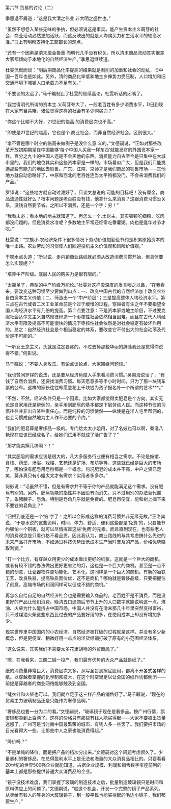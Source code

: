 

第六节 贸易的讨论（二）

季思退不屑道：“这是我大清之伟业 非大明之盛世也。”

“虽然不想卷入某些无味的争执，但必须说这是事实。能产生资本主义萌芽的社会，商业活动必然更加活跃，而这反映出的就是人均购买力和生活水平的较高水准。”马上有明粉支持化工部部长的观点。

“还有一个因素是清末厘金极重 而明代几乎没有税关。所以清末商品流动其实很差 大家都倾向于本地化的自然经济生产。”季思退继续道。

杜雯侃侃而谈：“明后期商品化率提高的结果就是剥削的加重和社会的动乱，旧中国一百年也是如此。另外，清的商品化率低和地主乡绅势力受压制，人口增加和旧交通环境下城镇人口承载力不足有关。”

“不要谈的太远了。”马千瞩制止了杜雯的继续高论，杜雯听话的闭嘴了。

“我觉得明代所谓的资本主.义萌芽夸大了，一般老百姓有多少消费水平，D日到现在大家有目共睹，诸位觉得这样的社会有多少购买力？”

“你这个比喻不大好，21世纪的临高.的消费层次也不高。”

“即使是21世纪的临高，它也是个.商业社会，而非自然经济社会。区别很大。”

“拿不管是哪个时空的临高来做例子是没什么意.义的，”文德嗣说，“正如对那些改革开放初期期望在中国能够‘每个中国人买我一样东西’就能发财的外国资本家一样。百分之九十的中国人还是不会买他的东西。消费能力自古至今是只集中在大城市里的。我们的地位其实和这些资本家是一样的。市场看似广大，但是我们只能挑选那些有能力的地区去销售。广东、江南、京师才是我们商品的销售市场――其他地方就自动忽略好了，中原和西北的老百姓连当太平狗都没门，不会来消费我们的产品。”

罗铎说：“这些地方就自动过滤好了，只谈文总说的.可能的目标吧！没有厘金，商品流通性就好么？根本问题是老百姓没有钱，他拿什么来消费？这跟消费习惯没关系，没钱自然要节省。之所以不消费，还是一个字：穷！”

“我看未必：看本地的地主就知道了。再怎么一个.土财主，其实顿顿吃细粮、吃肉都没问题的。但是消费水准呢？多数地主平常还经常吃番薯粥。肉也是逢年过节才吃。”

杜雯说：“宗族小.农经济条件下很多情况下劳动价值加勤俭节约是积累原始资本的唯一出路。农业劳动的习惯使人们回避投机主义价值观和风险价值观。”

于鄂水点头道：“所以说，走内销商业路线就必须从改造消费习惯开始，但具体要怎么实现呢？”

“培养中产阶级。底层人民的购买力是很有限的。”

“太简单了，典型的中产阶级万能论。”杜雯对这样没深度的发言嗤之以鼻，“在我看来，要改变这种习惯至少要做到山点：一、改变中国古代的自然经济加上改变农业自由资本主义价值；二、缔造出一个“中产阶层”；三是提高整体人均经济水平。第三点在古代或者二次工业革命前是个过于缓慢的过程，穿越者有生之年不要指望全国人均经济水平有几倍的提高。第二点要注意：不是资本家或地主阶层，不过要克服社会达尔文主义自然规律缔造一个枣核性社会依然相当困难。而且在古代人均经济水平有限及提高不可能很快的情况下枣核性社会依然是对社会稳定有破坏作用的。总之：自然经济社会是个相当稳定的体系，要改变它不付出大的社会动荡及代价是不可能的。”

“一听女王念主义，头就是注定要疼的。不过去掉那些华丽的辞藻我还是觉得你说得不错。”何影说。

马千瞩说：“不要人身攻击。有论点谈论点，大家围绕问题谈。”

“我也赞同罗铎的说法，还是要从经济角度入手来看消费习惯。”吴南海说话了，“有钱了自然会消费，还要找消费习惯。每天愿意多等半小时时间，只为了那一块钱车票的公车。这样的家长往往却愿意花上千块钱为孩子报名补一个所谓的艺术***。”

“不然，不然。经济条件只是一个因素。比如大家都觉得卖肥皂是个方向。其实无论是自家用还是帮佣的，亲手用到肥皂的基本都是下层劳动人民。而这种节俭的习惯往往并非出自某种责任心，而是纯粹的习惯使然――纵使是在洋人宅里帮佣的，也会习惯成自然地为主人作不必要的节约。”

“我们的肥皂算是奢侈品一级的。专门给太太小姐用，对了名妓也可以啊，秦淮八艳现在应该已经成名了。给她们试用不就成了活广告了？”

“那才能卖掉几块啊？！”

“其实肥皂的需求应该是很大的，凡大多服务行业便有相当之需求。不论是妓馆、食栈、药堂、汤浴、戏楼、艺苑还是矿场、布坊等等，这些就已经是巨大的市场了，哪怕没有肥皂用皂粉都是一个概念。何况肥皂的成本并不高，中户之资已足矣，莫非真只有小姐太太才有需求？实用者多多尔。”

何影说：“话虽然不错，但是有需求并不等于你的产品就能满足这个需求。没有肥皂有别的。另外，肥皂功能的指性并不因没有而消失，只不过用别的办法替代罢了。象猪胰子、皂角。特别是皂角几乎就是免费的。肥皂再便宜，能和树上摘下来不要钱的皂角比？”

“归根到底还是一个‘穷’字了！之所以会形成这样的消费习惯并非无缘无故。”王洛宾说，“于鄂水说的这些资料，时间、体力、舒适、便利这些都是‘免费’的，只要能节约哪怕一个铜板，就可以尽情挥霍这些‘免费’的元素。而且直到现在，也有些老人的消费观念是只看价格不看品质。因此我认为，商业路线的与其考虑搞什么先进的未来产品打开市场，不如通过科技优势压低成本生产当时普及的产品，价格优势赚取利润。”

“打一个比方，有穿越众用更少的成本做出更好的纸张，这就是一个巨大的商机。或者有较不错的办法做出更好更省油的灯，这也是一个巨大的商机。甚至是一点不错的创意，让瓷器物件更功能化、艺术化，这同样是一个巨大的商机。有新的冶铁工艺，改良铁器，提高铁质而价优，这不是商机？哪怕就是奢侈品级，只要把握住了创意，高端市场的利润同样可以促成不错的商机。”

再怎么自给自足的自然经济社会也是需要输入商品的。老百姓不是不消费，而是没更好的产品让他们消费。晚清五口通商后节节上升的入口数字就能说明这一点。煤油、火柴为什么能挤占中国市场，中国人并没有在清末那几十年里突然变得富裕，只不过煤油火柴这些东西比过去的产品要好用的多，在使用成本上却没有增加多少。

现实世界里中国国内的小农经济、自然经济被打破的过程就是这样。并没有多少新概念，但是更便宜、稍微好用一点点的洋货倾销打破了原有的小范围经济体系。

“这么说来，其实我们不需要太多花里胡哨的外贸商品了。”

“嗯，在我看来，三酸二碱一投产，我们最有优势的大众产品就是纸了。”

纸的消费量非常巨大，消费层次又多，从写圣旨到擦屁股用，都离不开各式各样的纸。以穿越者掌握的化学制浆技术，在这个时空里足以让全国的纸作坊都倒闭――前提是穿越者的商业网络能够触及到全国。

“缝衣针和火柴也可以。我们就立足于这三样产品的销售好了。”马千瞩说，“现在的贸易主力玻璃制品还是只能作为奢侈品啊。”

“奢侈品也要一分为二的看。”文德嗣说，“玻璃镜子现在是奢侈品。按广州行情，鹅蛋镜都卖到上百两了。这样的价格只有那些有钱人能买得起――大家不要被出货量迷惑了，广州可是当时南中国最繁荣的城市，有钱人多一些罢了。我们要把市场的目光看得大一些。让那些中人之家也能消费得起。”

“降价吗？”

“不是单纯的降价。而是把产品的档次分出来。”文德嗣对这个问题考虑很久了。少量暴利的奢侈品，在总得盈利水平上是无法和海量的大众消费品相比的。只要看看20世纪的世界500强企业就能知道，占据企业规模、利润和销售数字宝座前列的基本上都是那些提供普通大众消费品的企业。

“镜子没技术难度，我们掌握了玻璃的制造技术之后，批量制造玻璃镜只是时间和原料供应上的问题了。”文德嗣说，“趁这个机会，开发一个完整的镜子产品系列。从卖给有钱人的等身的大玻璃镜子，到一般平民也能买得起的毛边小镜子，我们都要生产。”

